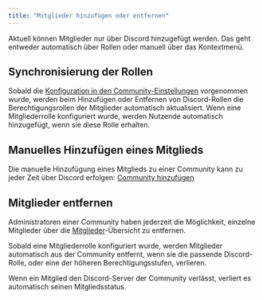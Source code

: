 ```yaml
---
title: "Mitglieder hinzufügen oder entfernen"
---
```


Aktuell können Mitglieder nur über Discord hinzugefügt werden. Das geht entweder automatisch über Rollen oder manuell über das Kontextmenü.

## Synchronisierung der Rollen

Sobald die [Konfiguration in den Community-Einstellungen](/communities/konfiguration#synchronisierung-der-mitgliederrollen) vorgenommen wurde, werden beim Hinzufügen oder Entfernen von Discord-Rollen die Berechtigungsrollen der Mitglieder automatisch aktualisiert. Wenn eine Mitgliederrolle konfiguriert wurde, werden Nutzende automatisch hinzugefügt, wenn sie diese Rolle erhalten.

## Manuelles Hinzufügen eines Mitglieds

Die manuelle Hinzufügung eines Mitglieds zu einer Community kann zu jeder Zeit über Discord erfolgen: [Community hinzufügen](/integrationen/discord/bot-befehle/community-hinzufügen)

## Mitglieder entfernen

Administratoren einer Community haben jederzeit die Möglichkeit, einzelne Mitglieder über die [Mitglieder](/communities/mitglieder)-Übersicht zu entfernen.

Sobald eine Mitgliederrolle konfiguriert wurde, werden Mitglieder automatisch aus der Community entfernt, wenn sie die passende Discord-Rolle, oder eine der höheren Berechtigungsstufen, verlieren.

Wenn ein Mitglied den Discord-Server der Community verlässt, verliert es automatisch seinen Mitgliedsstatus.
